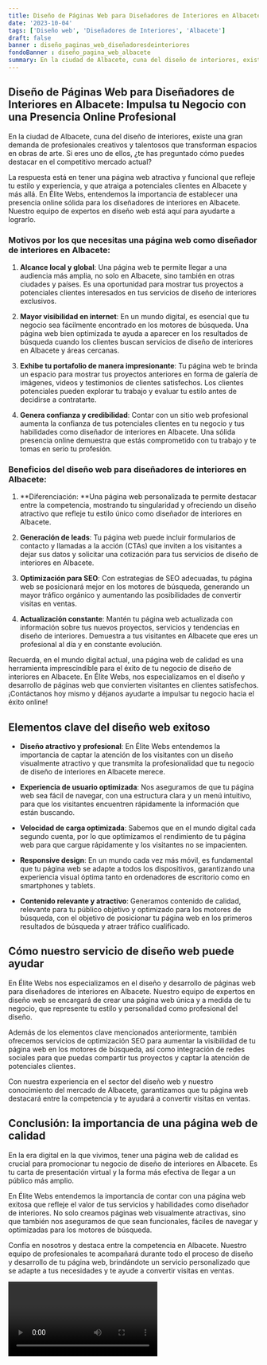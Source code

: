```yaml
---
title: Diseño de Páginas Web para Diseñadores de Interiores en Albacete
date: '2023-10-04'
tags: ['Diseño web', 'Diseñadores de Interiores', 'Albacete']
draft: false
banner : diseño_paginas_web_diseñadoresdeinteriores
fondoBanner : diseño_pagina_web_albacete
summary: En la ciudad de Albacete, cuna del diseño de interiores, existe una gran demanda de profesionales creativos y talentosos que transforman espacios en obras de arte. Si eres uno de ellos, ¿te has preguntado cómo puedes destacar en el competitivo mercado actual?
---
```


## Diseño de Páginas Web para Diseñadores de Interiores en Albacete: Impulsa tu Negocio con una Presencia Online Profesional

En la ciudad de Albacete, cuna del diseño de interiores, existe una gran demanda de profesionales creativos y talentosos que transforman espacios en obras de arte. Si eres uno de ellos, ¿te has preguntado cómo puedes destacar en el competitivo mercado actual?

La respuesta está en tener una página web atractiva y funcional que refleje tu estilo y experiencia, y que atraiga a potenciales clientes en Albacete y más allá. En Élite Webs, entendemos la importancia de establecer una presencia online sólida para los diseñadores de interiores en Albacete. Nuestro equipo de expertos en diseño web está aquí para ayudarte a lograrlo.

### Motivos por los que necesitas una página web como diseñador de interiores en Albacete:

1. **Alcance local y global**: Una página web te permite llegar a una audiencia más amplia, no solo en Albacete, sino también en otras ciudades y países. Es una oportunidad para mostrar tus proyectos a potenciales clientes interesados en tus servicios de diseño de interiores exclusivos.

2. **Mayor visibilidad en internet**: En un mundo digital, es esencial que tu negocio sea fácilmente encontrado en los motores de búsqueda. Una página web bien optimizada te ayuda a aparecer en los resultados de búsqueda cuando los clientes buscan servicios de diseño de interiores en Albacete y áreas cercanas.

3. **Exhibe tu portafolio de manera impresionante**: Tu página web te brinda un espacio para mostrar tus proyectos anteriores en forma de galería de imágenes, videos y testimonios de clientes satisfechos. Los clientes potenciales pueden explorar tu trabajo y evaluar tu estilo antes de decidirse a contratarte.

4. **Genera confianza y credibilidad**: Contar con un sitio web profesional aumenta la confianza de tus potenciales clientes en tu negocio y tus habilidades como diseñador de interiores en Albacete. Una sólida presencia online demuestra que estás comprometido con tu trabajo y te tomas en serio tu profesión.

### Beneficios del diseño web para diseñadores de interiores en Albacete:

1. **Diferenciación: **Una página web personalizada te permite destacar entre la competencia, mostrando tu singularidad y ofreciendo un diseño atractivo que refleje tu estilo único como diseñador de interiores en Albacete.

2. **Generación de leads**: Tu página web puede incluir formularios de contacto y llamadas a la acción (CTAs) que inviten a los visitantes a dejar sus datos y solicitar una cotización para tus servicios de diseño de interiores en Albacete.

3. **Optimización para SEO**: Con estrategias de SEO adecuadas, tu página web se posicionará mejor en los motores de búsqueda, generando un mayor tráfico orgánico y aumentando las posibilidades de convertir visitas en ventas.

4. **Actualización constante**: Mantén tu página web actualizada con información sobre tus nuevos proyectos, servicios y tendencias en diseño de interiores. Demuestra a tus visitantes en Albacete que eres un profesional al día y en constante evolución.

Recuerda, en el mundo digital actual, una página web de calidad es una herramienta imprescindible para el éxito de tu negocio de diseño de interiores en Albacete. En Élite Webs, nos especializamos en el diseño y desarrollo de páginas web que convierten visitantes en clientes satisfechos. ¡Contáctanos hoy mismo y déjanos ayudarte a impulsar tu negocio hacia el éxito online!

<GifSeo />

<Cta />

## Elementos clave del diseño web exitoso

- **Diseño atractivo y profesional**: En Élite Webs entendemos la importancia de captar la atención de los visitantes con un diseño visualmente atractivo y que transmita la profesionalidad que tu negocio de diseño de interiores en Albacete merece.

- **Experiencia de usuario optimizada**: Nos aseguramos de que tu página web sea fácil de navegar, con una estructura clara y un menú intuitivo, para que los visitantes encuentren rápidamente la información que están buscando.

- **Velocidad de carga optimizada**: Sabemos que en el mundo digital cada segundo cuenta, por lo que optimizamos el rendimiento de tu página web para que cargue rápidamente y los visitantes no se impacienten.

- **Responsive design**: En un mundo cada vez más móvil, es fundamental que tu página web se adapte a todos los dispositivos, garantizando una experiencia visual óptima tanto en ordenadores de escritorio como en smartphones y tablets.

- **Contenido relevante y atractivo**: Generamos contenido de calidad, relevante para tu público objetivo y optimizado para los motores de búsqueda, con el objetivo de posicionar tu página web en los primeros resultados de búsqueda y atraer tráfico cualificado.

## Cómo nuestro servicio de diseño web puede ayudar

En Élite Webs nos especializamos en el diseño y desarrollo de páginas web para diseñadores de interiores en Albacete. Nuestro equipo de expertos en diseño web se encargará de crear una página web única y a medida de tu negocio, que represente tu estilo y personalidad como profesional del diseño.

Además de los elementos clave mencionados anteriormente, también ofrecemos servicios de optimización SEO para aumentar la visibilidad de tu página web en los motores de búsqueda, así como integración de redes sociales para que puedas compartir tus proyectos y captar la atención de potenciales clientes.

Con nuestra experiencia en el sector del diseño web y nuestro conocimiento del mercado de Albacete, garantizamos que tu página web destacará entre la competencia y te ayudará a convertir visitas en ventas. 

## Conclusión: la importancia de una página web de calidad

En la era digital en la que vivimos, tener una página web de calidad es crucial para promocionar tu negocio de diseño de interiores en Albacete. Es tu carta de presentación virtual y la forma más efectiva de llegar a un público más amplio.

En Élite Webs entendemos la importancia de contar con una página web exitosa que refleje el valor de tus servicios y habilidades como diseñador de interiores. No solo creamos páginas web visualmente atractivas, sino que también nos aseguramos de que sean funcionales, fáciles de navegar y optimizadas para los motores de búsqueda.

Confía en nosotros y destaca entre la competencia en Albacete. Nuestro equipo de profesionales te acompañará durante todo el proceso de diseño y desarrollo de tu página web, brindándote un servicio personalizado que se adapte a tus necesidades y te ayude a convertir visitas en ventas.

<Video />

<CtaBot job='Diseñadores de Interiores' city='Albacete'/>

<Gmaps query='Albacete+españa+maps' />